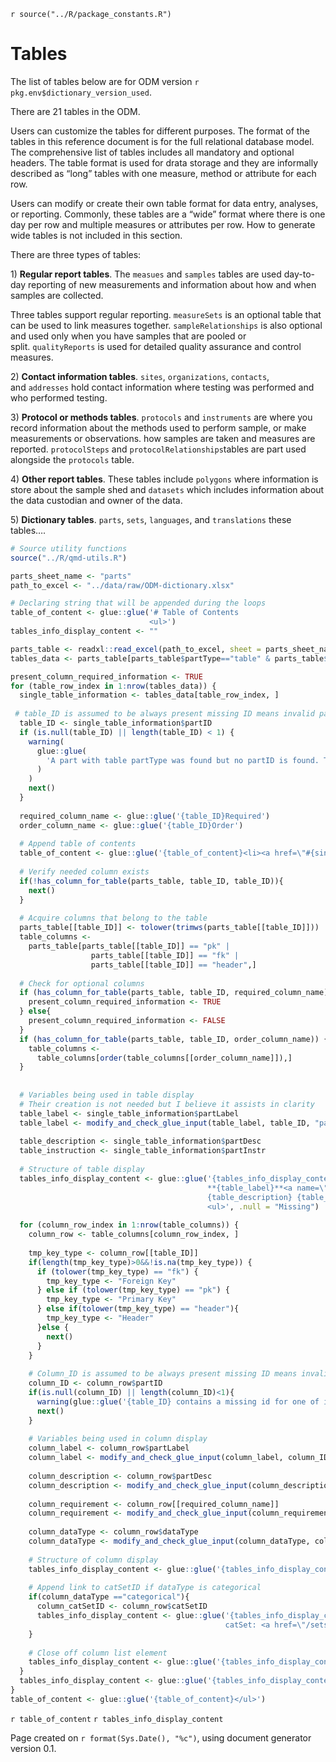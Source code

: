 <!--Source constants file until I get clarity for environment usage across entire package or if sourcing is enough -->

`r source("../R/package_constants.R")`

<!--` reference1 -->

# Tables {.unnumbered}

The list of tables below are for ODM version `r pkg.env$dictionary_version_used`.

There are 21 tables in the ODM.<!--# I've added explanatory text. This text should be moved to our explanatory documents, but I've placed here as a temporary solution until we generate those documents. -->

Users can customize the tables for different purposes. The format of the tables in this reference document is for the full relational database model. The comprehensive list of tables includes all mandatory and optional headers. The table format is used for drata storage and they are informally described as "long" tables with one measure, method or attribute for each row.

Users can modify or create their own table format for data entry, analyses, or reporting. Commonly, these tables are a "wide" format where there is one day per row and multiple measures or attributes per row. How to generate wide tables is not included in this section.

There are three types of tables:

1\) **Regular report tables**. The `measues` and `samples` tables are used day-to-day reporting of new measurements and information about how and when samples are collected.

Three tables support regular reporting. `measureSets` is an optional table that can be used to link measures together. `sampleRelationships` is also optional and used only when you have samples that are pooled or split. `qualityReports` is used for detailed quality assurance and control measures.

2\) **Contact information tables**. `sites`, `organizations`, `contacts`, and `addresses` hold contact information where testing was performed and who performed testing.

3\) **Protocol or methods tables**. `protocols` and `instruments` are where you record information about the methods used to perform sample, or make measurements or observations. how samples are taken and measures are reported. `protocolSteps` and `protocolRelationships`tables are part used alongside the `protocols` table.

4\) **Other report tables**. These tables include `polygons` where information is store about the sample shed and `datasets` which includes information about the data custodian and owner of the data.

5\) **Dictionary tables**. `parts`, `sets`, `languages`, and `translations` these tables....

<!--` reference1/ -->

```r
# Source utility functions
source("../R/qmd-utils.R")

parts_sheet_name <- "parts"
path_to_excel <- "../data/raw/ODM-dictionary.xlsx"

# Declaring string that will be appended during the loops
table_of_content <- glue::glue('# Table of Contents
                               <ul>') 
tables_info_display_content <- ""

parts_table <- readxl::read_excel(path_to_excel, sheet = parts_sheet_name)
tables_data <- parts_table[parts_table$partType=="table" & parts_table$status=="active", ]

present_column_required_information <- TRUE
for (table_row_index in 1:nrow(tables_data)) {
  single_table_information <- tables_data[table_row_index, ]
  
 # table_ID is assumed to be always present missing ID means invalid part
  table_ID <- single_table_information$partID
  if (is.null(table_ID) || length(table_ID) < 1) {
    warning(
      glue::glue(
        'A part with table partType was found but no partID is found. This table will be skipped'
      )
    )
    next()
  }
  
  required_column_name <- glue::glue('{table_ID}Required')
  order_column_name <- glue::glue('{table_ID}Order')
  
  # Append table of contents
  table_of_content <- glue::glue('{table_of_content}<li><a href=\"#{single_table_information$partID}\">{single_table_information$partLabel}</a></li>')
  
  # Verify needed column exists
  if(!has_column_for_table(parts_table, table_ID, table_ID)){
    next()
  }
  
  # Acquire columns that belong to the table
  parts_table[[table_ID]] <- tolower(trimws(parts_table[[table_ID]]))
  table_columns <-
    parts_table[parts_table[[table_ID]] == "pk" |
                  parts_table[[table_ID]] == "fk" |
                  parts_table[[table_ID]] == "header",]
  
  # Check for optional columns
  if (has_column_for_table(parts_table, table_ID, required_column_name)) {
    present_column_required_information <- TRUE
  } else{
    present_column_required_information <- FALSE
  }
  if (has_column_for_table(parts_table, table_ID, order_column_name)) {
    table_columns <-
      table_columns[order(table_columns[[order_column_name]]),]
  }
  
  
  # Variables being used in table display
  # Their creation is not needed but I believe it assists in clarity
  table_label <- single_table_information$partLabel
  table_label <- modify_and_check_glue_input(table_label, table_ID, "partLabel")
  
  table_description <- single_table_information$partDesc
  table_instruction <- single_table_information$partInstr
  
  # Structure of table display
  tables_info_display_content <- glue::glue('{tables_info_display_content}
                                            **{table_label}**<a name=\"{table_ID}\">({table_ID})</a>
                                            {table_description} {table_instruction}
                                            <ul>', .null = "Missing")
  
  for (column_row_index in 1:nrow(table_columns)) {
    column_row <- table_columns[column_row_index, ]
    
    tmp_key_type <- column_row[[table_ID]]
    if(length(tmp_key_type)>0&&!is.na(tmp_key_type)) {
      if (tolower(tmp_key_type) == "fk") {
        tmp_key_type <- "Foreign Key"
      } else if (tolower(tmp_key_type) == "pk") {
        tmp_key_type <- "Primary Key"
      } else if(tolower(tmp_key_type) == "header"){
        tmp_key_type <- "Header"
      }else {
        next()
      }
    }
    
    # Column_ID is assumed to be always present missing ID means invalid part
    column_ID <- column_row$partID
    if(is.null(column_ID) || length(column_ID)<1){
      warning(glue::glue('{table_ID} contains a missing id for one of its columns. Missing columns are skipped'))
      next()
    }
    
    # Variables being used in column display
    column_label <- column_row$partLabel
    column_label <- modify_and_check_glue_input(column_label, column_ID, "partLabel")
    
    column_description <- column_row$partDesc
    column_description <- modify_and_check_glue_input(column_description, column_ID, "partDesc")
    
    column_requirement <- column_row[[required_column_name]]
    column_requirement <- modify_and_check_glue_input(column_requirement, column_ID, required_column_name)
    
    column_dataType <- column_row$dataType
    column_dataType <- modify_and_check_glue_input(column_dataType, column_ID, "dataType")
    
    # Structure of column display
    tables_info_display_content <- glue::glue('{tables_info_display_content}<li>**{column_label}** (partID: {column_ID}). {column_description} Role: {tmp_key_type}, {column_requirement}. Data type: {column_dataType}.')
    
    # Append link to catSetID if dataType is categorical
    if(column_dataType =="categorical"){
      column_catSetID <- column_row$catSetID
      tables_info_display_content <- glue::glue('{tables_info_display_content}
                                                catSet: <a href=\"/sets.html/#{column_catSetID}\">{column_catSetID}</a>')
    }
    
    # Close off column list element
    tables_info_display_content <- glue::glue('{tables_info_display_content}</li>')
  }
  tables_info_display_content <- glue::glue('{tables_info_display_content}</ul>')
}
table_of_content <- glue::glue('{table_of_content}</ul>')
```


`r table_of_content` `r tables_info_display_content`


Page created on `r format(Sys.Date(), "%c")`, using document generator version 0.1.
